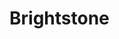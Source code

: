 
# Brightstone

<ProjectDetails
  region="Vale"
  house="House Brightstone"
  type="Castle"
  status="Not Started"
  warp="/warp brightstone"
  projectLead="undefined"
  dateStarted="Invalid Date"
  dateCompleted="Invalid Date"
/>

